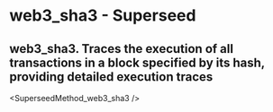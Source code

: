 # web3_sha3 - Superseed

## web3_sha3. Traces the execution of all transactions in a block specified by its hash, providing detailed execution traces


<SuperseedMethod_web3_sha3 />
